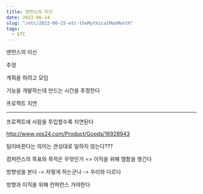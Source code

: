 ```yaml
---
title: 맨먼스의 미신
date: 2022-06-14
slug: "/etc/2022-06-15-etc-theMythicalManMonth"
tags:
  - ETC
---
```



맨먼스의 미신 

추정

계획을 하려고 모임

기능을 개발하는데 만드는 시간을 추정한다

프로젝트 지연



---

프로젝트에 사람을 투입할수록 지연된다


http://www.yes24.com/Product/Goods/16928943



팀이바뀐다는 의미는 관성대로 일하지 않는다???



컴퍼런스의 목표와 목적은 무엇인가 => 이직을 위해 몀함을 챙긴다

방향성을 본다 -> 저렇게 하는군나 ->  우리와 다르다

방향과 이직을 위해 컨퍼런스 가야한다





